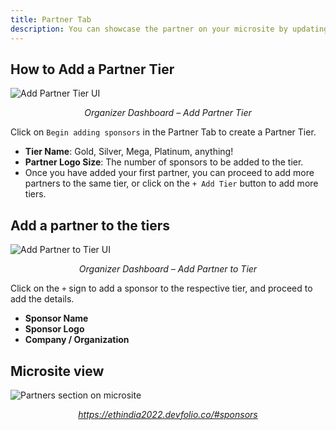 ```yaml
---
title: Partner Tab
description: You can showcase the partner on your microsite by updating the Partner Tab.
---
```


## How to Add a Partner Tier

<img src="/assets/re.gif" alt="Add Partner Tier UI" />
<p align="center"><i>Organizer Dashboard – Add Partner Tier</i></p>

Click on `Begin adding sponsors` in the Partner Tab to create a Partner Tier.

- **Tier Name**: Gold, Silver, Mega, Platinum, anything!  
- **Partner Logo Size**: The number of sponsors to be added to the tier.  
- Once you have added your first partner, you can proceed to add more partners to the same tier, or click on the `+ Add Tier` button to add more tiers.

## Add a partner to the tiers

<img src="/assets/partner.gif" alt="Add Partner to Tier UI" />
<p align="center"><i>Organizer Dashboard – Add Partner to Tier</i></p>

Click on the `+` sign to add a sponsor to the respective tier, and proceed to add the details.

- **Sponsor Name**  
- **Sponsor Logo**  
- **Company / Organization**

## Microsite view

<img src="/assets/image (55).webp" alt="Partners section on microsite" />
<p align="center"><i><a href="https://ethindia2022.devfolio.co/#sponsors">https://ethindia2022.devfolio.co/#sponsors</a></i></p>

